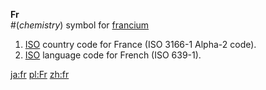 '''Fr'''<br>
#(''chemistry'') symbol for [[francium]]
#[[ISO]] country code for France (ISO 3166-1 Alpha-2 code).
#[[ISO]] language code for French (ISO 639-1).
[[ja:fr]]
[[pl:Fr]]
[[zh:fr]]